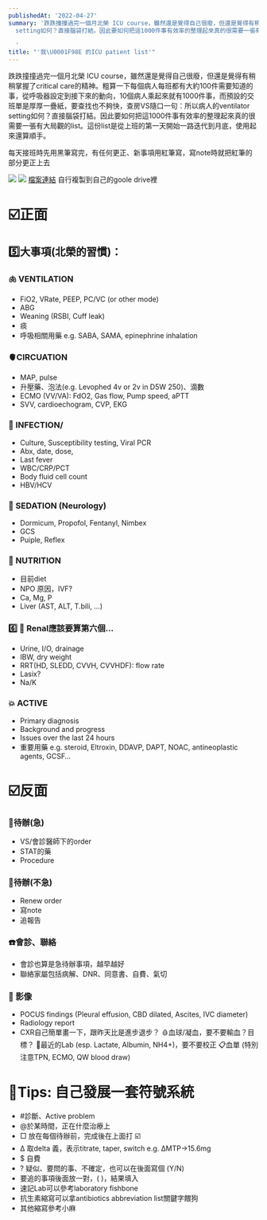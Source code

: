 ```yaml
---
publishedAt: '2022-04-27'
summary: '跌跌撞撞過完一個月北榮 ICU course，雖然還是覺得自己很廢，但還是覺得有稍稍掌握了critical care的精神。粗算一下每個病人每班都有大約100件需要知道的事，從呼吸器設定到接下來的動向，10個病人乘起來就有1000件事，而預設的交班單是厚厚一疊紙，要查找也不夠快，查房VS隨口一句：所以病人的ventilator
  setting如何？直接腦袋打結。因此要如何把這1000件事有效率的整理起來真的很需要一張有大局觀的list。這份list是從上班的第一天開始一路迭代到月底，使用起來還算順手。

  '
title: "'我\U0001F98E 的ICU patient list'"
---
```


跌跌撞撞過完一個月北榮 ICU course，雖然還是覺得自己很廢，但還是覺得有稍稍掌握了critical care的精神。粗算一下每個病人每班都有大約100件需要知道的事，從呼吸器設定到接下來的動向，10個病人乘起來就有1000件事，而預設的交班單是厚厚一疊紙，要查找也不夠快，查房VS隨口一句：所以病人的ventilator setting如何？直接腦袋打結。因此要如何把這1000件事有效率的整理起來真的很需要一張有大局觀的list。這份list是從上班的第一天開始一路迭代到月底，使用起來還算順手。

每天接班時先用黑筆寫完，有任何更正、新事項用紅筆寫，寫note時就把紅筆的部分更正上去

![](https://i.imgur.com/Vrogrpe.jpg)
![](https://i.imgur.com/AG7sxOf.jpg)
[檔案連結](https://bit.ly/iculist) 自行複製到自己的goole drive裡

# ☑️正面
## 5️⃣大事項(北榮的習慣)：
### 🫁 VENTILATION
- FiO2, VRate, PEEP, PC/VC (or other mode)
- ABG
- Weaning (RSBI, Cuff leak)
- 痰
- 呼吸相關用藥 e.g. SABA, SAMA, epinephrine inhalation

### 🫀CIRCUATION
- MAP, pulse
- 升壓藥、泡法(e.g. Levophed 4v or 2v in D5W 250)、滴數
- ECMO (VV/VA): FdO2, Gas flow, Pump speed, aPTT
- SVV, cardioechogram, CVP, EKG

### 🦠 INFECTION/
- Culture, Susceptibility testing, Viral PCR
- Abx, date, dose, 
- Last fever
- WBC/CRP/PCT
- Body fluid cell count
- HBV/HCV

### 🧠 SEDATION (Neurology)
- Dormicum, Propofol, Fentanyl, Nimbex
- GCS
- Puiple, Reflex

### 🍔 NUTRITION
- 目前diet
- NPO 原因，IVF?
- Ca, Mg, P
- Liver (AST, ALT, T.bili, …)

### 6️⃣ 🚽 Renal應該要算第六個…
- Urine, I/O, drainage
- IBW, dry weight
- RRT(HD, SLEDD, CVVH, CVVHDF): flow rate 
- Lasix?
- Na/K

### 💥 ACTIVE
- Primary diagnosis
- Background and progress  
- Issues over the last 24 hours
- 重要用藥 e.g. steroid, Eltroxin, DDAVP, DAPT, NOAC, antineoplastic agents, GCSF… 

# ☑️反面
### 📌待辦(急)
- VS/會診醫師下的order
- STAT的藥
- Procedure

### 📍待辦(不急)
- Renew order
- 寫note
- 追報告

### ☎️會診、聯絡
- 會診也算是急待辦事項，越早越好
- 聯絡家屬包括病解、DNR、同意書、自費、氣切

### 📸 影像
- POCUS findings (Pleural effusion, CBD dilated, Ascites, IVC diameter)
- Radiology report 
- CXR自己簡單畫一下，跟昨天比是進步退步？
🩸血球/凝血，要不要輸血？目標？
🧪最近的Lab (esp. Lactate, Albumin, NH4+)，要不要校正
📋血單 (特別注意TPN, ECMO, QW blood draw)

# 🧐Tips: 自己發展一套符號系統
- #診斷、Active problem
- @於某時間，正在什麼治療上
- □ 放在每個待辦前，完成後在上面打 ☑️
- Δ 取delta 義，表示titrate, taper, switch e.g. ΔMTP→15.6mg 
- $ 自費
- ? 疑似、要問的事、不確定，也可以在後面寫個 (Y/N) 
- 要追的事項後面放一對，(   )，結果填入
- 速記Lab可以參考laboratory fishbone
- 抗生素縮寫可以拿antibiotics abbreviation list關鍵字餵狗
- 其他縮寫參考小麻